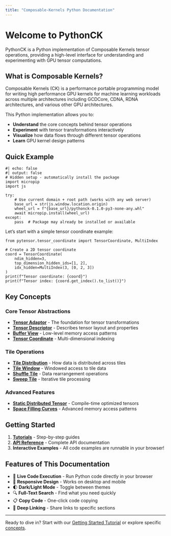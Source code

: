 ```yaml
---
title: "Composable-Kernels Python Documentation"
---
```


# Welcome to PythonCK

PythonCK is a Python implementation of Composable Kernels tensor operations, providing a high-level interface for understanding and experimenting with GPU tensor computations.

## What is Composable Kernels?

Composable Kernels (CK) is a performance portable programming model for writing high performance GPU kernels for machine learning workloads across multiple architectures including GCDCore, CDNA, RDNA architectures, and various other GPU architectures.

This Python implementation allows you to:

- **Understand** the core concepts behind tensor operations
- **Experiment** with tensor transformations interactively
- **Visualize** how data flows through different tensor operations
- **Learn** GPU kernel design patterns

## Quick Example

```pyodide
#| echo: false
#| output: false
# Hidden setup - automatically install the package
import micropip
import js

try:
    # Use current domain + root path (works with any web server)
    base_url = str(js.window.location.origin)
    wheel_url = f"{base_url}/pythonck-0.1.0-py3-none-any.whl"
    await micropip.install(wheel_url)
except:
    pass  # Package may already be installed or available
```

Let's start with a simple tensor coordinate example:

```pyodide
from pytensor.tensor_coordinate import TensorCoordinate, MultiIndex

# Create a 2D tensor coordinate
coord = TensorCoordinate(
    ndim_hidden=3,
    top_dimension_hidden_ids=[1, 2],
    idx_hidden=MultiIndex(3, [0, 2, 3])
)
print(f"Tensor coordinate: {coord}")
print(f"Tensor index: {coord.get_index().to_list()}")
```

## Key Concepts

### Core Tensor Abstractions
- **[Tensor Adaptor](concepts/tensor-adaptor.qmd)** - The foundation for tensor transformations
- **[Tensor Descriptor](concepts/tensor-descriptor.qmd)** - Describes tensor layout and properties
- **[Buffer View](concepts/buffer-view.qmd)** - Low-level memory access patterns
- **[Tensor Coordinate](concepts/tensor-coordinate.qmd)** - Multi-dimensional indexing

### Tile Operations
- **[Tile Distribution](concepts/tile-distribution.qmd)** - How data is distributed across tiles
- **[Tile Window](concepts/tile-window.qmd)** - Windowed access to tile data
- **[Shuffle Tile](concepts/shuffle-tile.qmd)** - Data rearrangement operations
- **[Sweep Tile](concepts/sweep-tile.qmd)** - Iterative tile processing

### Advanced Features
- **[Static Distributed Tensor](concepts/static-distributed-tensor.qmd)** - Compile-time optimized tensors
- **[Space Filling Curves](concepts/space-filling-curve.qmd)** - Advanced memory access patterns

## Getting Started

1. **[Tutorials](tutorials/index.qmd)** - Step-by-step guides
2. **[API Reference](api/index.qmd)** - Complete API documentation
3. **Interactive Examples** - All code examples are runnable in your browser!

## Features of This Documentation

- 🏃 **Live Code Execution** - Run Python code directly in your browser
- 📱 **Responsive Design** - Works on desktop and mobile
- 🌓 **Dark/Light Mode** - Toggle between themes
- 🔍 **Full-Text Search** - Find what you need quickly
- 📋 **Copy Code** - One-click code copying
- 🔗 **Deep Linking** - Share links to specific sections

---

Ready to dive in? Start with our [Getting Started Tutorial](tutorials/index.qmd) or explore specific [concepts](concepts/tensor-adaptor.qmd). 